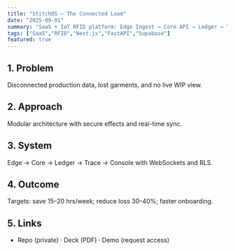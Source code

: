 ```yaml
---
title: "StitchOS — The Connected Loom"
date: "2025-09-01"
summary: "SaaS + IoT RFID platform: Edge Ingest → Core API → Ledger → Trace → Console."
tags: ["SaaS","RFID","Next.js","FastAPI","Supabase"]
featured: true
---
```


## 1. Problem
Disconnected production data, lost garments, and no live WIP view.

## 2. Approach
Modular architecture with secure effects and real-time sync.

## 3. System
Edge → Core → Ledger → Trace → Console with WebSockets and RLS.

## 4. Outcome
Targets: save 15–20 hrs/week; reduce loss 30–40%; faster onboarding.

## 5. Links
- Repo (private) · Deck (PDF) · Demo (request access)
